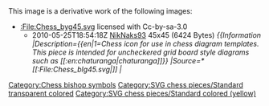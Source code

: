 {{Information
|Description={{en|1=Chess icon for use in chess diagram templates.   This piece is intended for uncheckered grid board style diagrams such as [[:en:chaturanga|chaturanga]]}}
|Source=*[[:File:Chess_byg45.svg|Chess_byg45.svg]]
|Date=2010-05-27 14:42 (UTC)
|Author=*[[:File:Chess_byg45.svg|Chess_byg45.svg]]: *[[:File:Chess_blg45.svg|Chess_blg45.svg]]: [[User:Spinningspark|'''<font style="background:#FFF090;color:#00C000">Sp<font style="background:#FFF0A0;color:#80C000">in<font style="color:#C08000">ni</font></font><font style="color:#C00000">ng</font></font><font style="color:#2820F0">Spark</font>''']] real life identity: SHA-1 commitment ba62ca25da3fee2f8f36c101994f571c151abee7
*derivative work: [[User:NikNaks93|NikNaks93]] ([[User talk:NikNaks93|<span class="signature-talk">talk</span>]])
*derivative work: [[User:NikNaks93|<b><font color="1100BB">Nik</font><font color="1F9612">Naks</font></b>]] <sub>[[User talk:NikNaks93|talk]] - [[User:NikNaks93/Gallery|gallery]] - [[w:User:NikNaks93|wikipedia]]</sub>
|Permission=
|other_versions=
}}

{{self|Cc-by-sa-3.0}}

== {{original upload log}} ==
This image is a derivative work of the following images:

*[[:File:Chess_byg45.svg]] licensed with Cc-by-sa-3.0
**2010-05-25T18:54:18Z [[User:NikNaks93|NikNaks93]] 45x45 (6424 Bytes) ''<nowiki>{{Information |Description={{en|1=Chess icon for use in chess diagram templates.   This piece is intended for uncheckered grid board style diagrams such as [[:en:chaturanga|chaturanga]]}} |Source=*[[:File:Chess_blg45.svg|]] |</nowiki>''

{{Uploaded with derivativeFX}}

[[Category:Chess bishop symbols]]
[[Category:SVG chess pieces/Standard transparent colored]]
[[Category:SVG chess pieces/Standard colored (yellow)]]